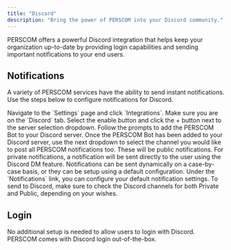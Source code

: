 ```yaml
---
title: "Discord"
description: "Bring the power of PERSCOM into your Discord community."
---
```


PERSCOM offers a powerful Discord integration that helps keep your organization up-to-date by providing login capabilities and sending important notifications to your end users.

## Notifications

A variety of PERSCOM services have the ability to send instant notifications. Use the steps below to configure notifications for Discord.

<Steps>
  <Step title="Add The PERSCOM Bot To Your Server">
    Navigate to the `Settings` page and click `Integrations`. Make sure you are on the `Discord` tab. Select the enable button and click the + button next to the server selection dropdown. Follow the prompts to add the PERSCOM Bot to your Discord server.
  </Step>
  <Step title="Select Notification Channel">
    Once the PERSCOM Bot has been added to your Discord server, use the next dropdown to select the channel you would like to post all PERSCOM notifications too. These will be public notifications. For private notifications, a notification will be sent directly to the user using the Discord DM feature.
  </Step>
  <Step title="Optionally Configure Default Notifications">
    Notifications can be sent dynamically on a case-by-case basis, or they can be setup using a default configuration. Under the `Notifications` link, you can configure your default notification settings. To send to Discord, make sure to check the Discord channels for both Private and Public, depending on your wishes.
  </Step>
</Steps>

## Login

No additional setup is needed to allow users to login with Discord. PERSCOM comes with Discord login out-of-the-box.